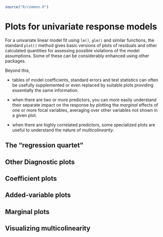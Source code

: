 ```r
source("R/common.R")
```

# Plots for univariate response models {#sec-linear-models-plots}

For a univariate linear model fit using `lm()`, `glm()` and similar functions, the standard `plot()`
method gives basic versions of plots of residuals and other calculated quantities for assessing
possible violations of the model assumptions.
Some of these can be considerably enhanced using other packages.

Beyond this, 

* tables of model coefficients, standard errors and test statistics can often be usefully 
supplemented or even replaced by suitable plots providing essentially the same information.

* when there are two or more predictors, you can more easily understand their separate impact
on the response by plotting the _marginal_ effects of one or more focal variables, averaging
over other variables not shown in a given plot.

* when there are highly correlated predictors, some specialized plots are useful to
understand the nature of _multicolinearity_.

## The "regression quartet"

## Other Diagnostic plots

## Coefficient plots

## Added-variable plots 

## Marginal plots

## Visualizing multicolinearity
